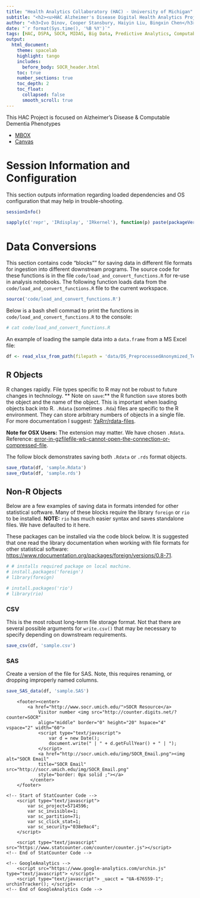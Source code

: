 ```yaml
---
title: "Health Analytics Collaboratory (HAC) - University of Michigan"
subtitle: "<h2><u>HAC Alzheimer's Disease Digital Health Analytics Project: Loading and Converting Data Files </u></h2>"
author: "<h3>Ivo Dinov, Cooper Stansbury, Haiyin Liu, Bingxin Chen</h3>"
date: "`r format(Sys.time(), '%B %Y')`"
tags: [HAC, DSPA, SOCR, MIDAS, Big Data, Predictive Analytics, Computable Phenotypes] 
output:
  html_document:
    theme: spacelab
    highlight: tango
    includes:
      before_body: SOCR_header.html
    toc: true
    number_sections: true
    toc_depth: 2
    toc_float:
      collapsed: false
      smooth_scroll: true
---
```


This HAC Project is focused on Alzheimer's Disease & Computable Dementia Phenotypes 

 - [MBOX](https://umich.app.box.com/folder/74508633481)
 - [Canvas](https://umich.instructure.com/courses/137434)

# Session Information and Configuration
This section outputs information regarding loaded dependencies and OS configuration that may help in trouble-shooting. 

```r
sessionInfo()
```

```r
sapply(c('repr', 'IRdisplay', 'IRkernel'), function(p) paste(packageVersion(p)))
```

# Data Conversions
This section contains code "blocks"" for saving data in different file formats for ingestion into different downstream programs. The source code for these functions is in the file `code/load_and_convert_functions.R` for re-use in analysis notebooks. The following function loads data from the `code/load_and_convert_functions.R` file to the current workspace.

```r
source('code/load_and_convert_functions.R')
```


Below is a bash shell commad to print the functions in `code/load_and_convert_functions.R` to the console:

```bash
# cat code/load_and_convert_functions.R
```


An example of loading the sample data into a `data.frame` from a MS Excel file:

```r
df <- read_xlsx_from_path(filepath = 'data/DS_PreprocessedAnonymized_Text.xlsx')
```

## R Objects
R changes rapidly. File types specific to R may not be robust to future changes in technology. ** Note on `save`:** the R function `save` stores both the object and the name of the object. This is important when loading objects back into R. `.Rdata` (sometimes `.Rda`) files are specific to the R environment. They can store arbitrary numbers of objects in a single file. For more documentation I suggest: 
[YaRrr/rdata-files](https://bookdown.org/ndphillips/YaRrr/rdata-files.html).

**Note for OSX Users:** The extension may matter. We have chosen `.Rdata`. Reference: [error-in-gzfilefile-wb-cannot-open-the-connection-or-compressed-file](https://stackoverflow.com/questions/15363076/error-in-gzfilefile-wb-cannot-open-the-connection-or-compressed-file).

The follow block demonstrates saving both `.Rdata` or `.rds` format objects.

```r
save_rData(df, 'sample.Rdata')
save_rData(df, 'sample.rds')
```

## Non-R Objects
Below are a few examples of saving data in formats intended for other statistical software. Many of these blocks require the library `foreign` or `rio` to be installed. **NOTE:** `rio` has much easier syntax and saves standalone files. We have defaulted to it here.

These packages can be installed via the code block below. It is suggested that one read the library documentation when working with file formats for other statistical software: [https://www.rdocumentation.org/packages/foreign/versions/0.8-71](https://www.rdocumentation.org/packages/foreign/versions/0.8-71).

```r
# # installs required package on local machine.
# install.packages('foreign')
# library(foreign)

# install.packages('rio')
# library(rio)
```


### CSV
This is the most robust long-term file storage format. Not that there are several possible arguments for `write.csv()` that may be necessary to specify depending on downstream requirements.
```r
save_csv(df, 'sample.csv')
```

### SAS
Create a version of the file for SAS. Note, this requires renaming, or dropping improperly named columns.

```r
save_SAS_data(df, 'sample.SAS')
```


<!--html_preserve DO NOT CHANGE THIS FOOTER -->
<div>
    	<footer><center>
			<a href="http://www.socr.umich.edu/">SOCR Resource</a>
				Visitor number <img src="http://counter.digits.net/?counter=SOCR"
	 			align="middle" border="0" height="20" hspace="4" vspace="2" width="60">
				<script type="text/javascript">
					var d = new Date();
					document.write(" | " + d.getFullYear() + " | ");
				</script> 
				<a href="http://socr.umich.edu/img/SOCR_Email.png"><img alt="SOCR Email"
	 			title="SOCR Email" src="http://socr.umich.edu/img/SOCR_Email.png"
	 			style="border: 0px solid ;"></a>
	 		 </center>
	 	</footer>

	<!-- Start of StatCounter Code -->
		<script type="text/javascript">
			var sc_project=5714596; 
			var sc_invisible=1; 
			var sc_partition=71; 
			var sc_click_stat=1; 
			var sc_security="038e9ac4"; 
		</script>
		
		<script type="text/javascript" src="https://www.statcounter.com/counter/counter.js"></script>
	<!-- End of StatCounter Code -->
	
	<!-- GoogleAnalytics -->
		<script src="https://www.google-analytics.com/urchin.js" type="text/javascript"> </script>
		<script type="text/javascript"> _uacct = "UA-676559-1"; urchinTracker(); </script>
	<!-- End of GoogleAnalytics Code -->
</div>
<!--/html_preserve-->



